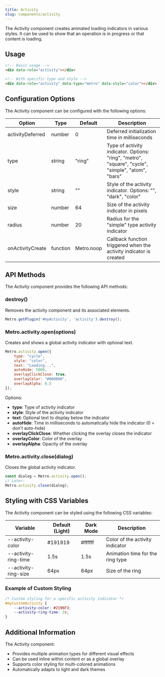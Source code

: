 ```yaml
---
title: Activity
slug: components/activity
---
```


The Activity component creates animated loading indicators in various styles. It can be used to show that an operation is in progress or that content is loading.

## Usage

```html
<!-- Basic usage -->
<div data-role="activity"></div>

<!-- With specific type and style -->
<div data-role="activity" data-type="metro" data-style="color"></div>
```

## Configuration Options

The Activity component can be configured with the following options:

| Option | Type | Default | Description |
| ------ | ---- | ------- | ----------- |
| activityDeferred | number | 0 | Deferred initialization time in milliseconds |
| type | string | "ring" | Type of activity indicator. Options: "ring", "metro", "square", "cycle", "simple", "atom", "bars" |
| style | string | "" | Style of the activity indicator. Options: "", "dark", "color" |
| size | number | 64 | Size of the activity indicator in pixels |
| radius | number | 20 | Radius for the "simple" type activity indicator |
| onActivityCreate | function | Metro.noop | Callback function triggered when the activity indicator is created |

## API Methods

The Activity component provides the following API methods:

### destroy()

Removes the activity component and its associated elements.

```javascript
Metro.getPlugin('#myActivity', 'activity').destroy();
```

### Metro.activity.open(options)

Creates and shows a global activity indicator with optional text.

```javascript
Metro.activity.open({
    type: "cycle",
    style: "color",
    text: "Loading...",
    autoHide: 5000,
    overlayClickClose: true,
    overlayColor: "#000000",
    overlayAlpha: 0.5
});
```

Options:
- **type**: Type of activity indicator
- **style**: Style of the activity indicator
- **text**: Optional text to display below the indicator
- **autoHide**: Time in milliseconds to automatically hide the indicator (0 = don't auto-hide)
- **overlayClickClose**: Whether clicking the overlay closes the indicator
- **overlayColor**: Color of the overlay
- **overlayAlpha**: Opacity of the overlay

### Metro.activity.close(dialog)

Closes the global activity indicator.

```javascript
const dialog = Metro.activity.open();
// Later:
Metro.activity.close(dialog);
```

## Styling with CSS Variables

The Activity component can be styled using the following CSS variables:

| Variable | Default (Light) | Dark Mode | Description |
| -------- | --------------- | --------- | ----------- |
| --activity-color | #191919 | #ffffff | Color of the activity indicator |
| --activity-ring-time | 1.5s | 1.5s | Animation time for the ring type |
| --activity-ring-size | 64px | 64px | Size of the ring |

### Example of Custom Styling

```css
/* Custom styling for a specific activity indicator */
#myCustomActivity {
    --activity-color: #2196F3;
    --activity-ring-time: 2s;
}
```

## Additional Information

The Activity component:
- Provides multiple animation types for different visual effects
- Can be used inline within content or as a global overlay
- Supports color styling for multi-colored animations
- Automatically adapts to light and dark themes
